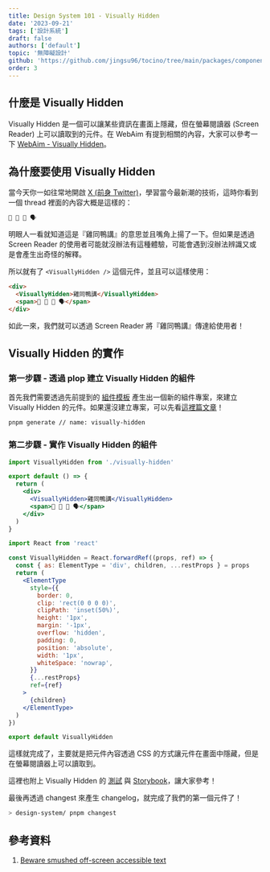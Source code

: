 ```yaml
---
title: Design System 101 - Visually Hidden
date: '2023-09-21'
tags: ['設計系統']
draft: false
authors: ['default']
topic: '無障礙設計'
github: 'https://github.com/jingsu96/tocino/tree/main/packages/components/visually-hidden'
order: 3
---
```


<TOCInline toc={props.toc} asDisclosure />

## 什麼是 Visually Hidden

Visually Hidden 是一個可以讓某些資訊在畫面上隱藏，但在螢幕閱讀器 (Screen Reader) 上可以讀取到的元件。在 WebAim 有提到相關的內容，大家可以參考一下 [WebAim - Visually Hidden](https://webaim.org/techniques/css/invisiblecontent/)。

## 為什麼要使用 Visually Hidden

當今天你一如往常地開啟 [X (前身 Twitter)](https://x.com)，學習當今最新潮的技術，這時你看到一個 thread 裡面的內容大概是這樣的：

```html
🐔 👬 🦆 🗣
```

明眼人一看就知道這是『雞同鴨講』的意思並且嘴角上揚了一下。但如果是透過 Screen Reader 的使用者可能就沒辦法有這種體驗，可能會遇到沒辦法辨識又或是會產生出奇怪的解釋。

所以就有了 `<VisuallyHidden />` 這個元件，並且可以這樣使用：

```html
<div>
  <VisuallyHidden>雞同鴨講</VisuallyHidden>
  <span>🐔 👬 🦆 🗣</span>
</div>
```

如此一來，我們就可以透過 Screen Reader 將『雞同鴨講』傳達給使用者！

## Visually Hidden 的實作

### 第一步驟 - 透過 plop 建立 Visually Hidden 的組件

首先我們需要透過先前提到的 [組件模板](/series/design-system/setup#plop---產生元件模板) 產生出一個新的組件專案，來建立 Visually Hidden 的元件。如果還沒建立專案，可以先看[這裡篇文章](/series/design-system/setup)！

```bash
pnpm generate // name: visually-hidden
```

### 第二步驟 - 實作 Visually Hidden 的組件

<Sandpack>

```jsx file=App.js
import VisuallyHidden from './visually-hidden'

export default () => {
  return (
    <div>
      <VisuallyHidden>雞同鴨講</VisuallyHidden>
      <span>🐔 👬 🦆 🗣</span>
    </div>
  )
}
```

```jsx file=visually-hidden.js
import React from 'react'

const VisuallyHidden = React.forwardRef((props, ref) => {
  const { as: ElementType = 'div', children, ...restProps } = props
  return (
    <ElementType
      style={{
        border: 0,
        clip: 'rect(0 0 0 0)',
        clipPath: 'inset(50%)',
        height: '1px',
        margin: '-1px',
        overflow: 'hidden',
        padding: 0,
        position: 'absolute',
        width: '1px',
        whiteSpace: 'nowrap',
      }}
      {...restProps}
      ref={ref}
    >
      {children}
    </ElementType>
  )
})

export default VisuallyHidden
```

</Sandpack>

這樣就完成了，主要就是把元件內容透過 CSS 的方式讓元件在畫面中隱藏，但是在螢幕閱讀器上可以讀取到。

這裡也附上 Visually Hidden 的 [測試](https://github.com/jingsu96/tocino/blob/main/packages/components/visually-hidden/src/VisuallyHidden.test.tsx) 與 [Storybook](https://github.com/jingsu96/tocino/blob/main/packages/components/visually-hidden/src/VisuallyHidden.stories.tsx)，讓大家參考！

最後再透過 changest 來產生 changelog，就完成了我們的第一個元件了！

```bash
> design-system/ pnpm changest
```

## 參考資料

1. [Beware smushed off-screen accessible text](https://medium.com/@jessebeach/beware-smushed-off-screen-accessible-text-5952a4c2cbfe)
